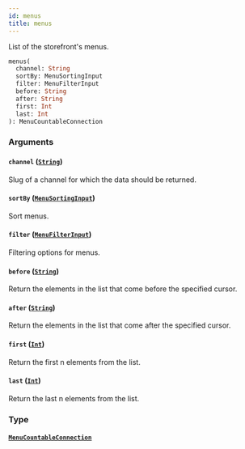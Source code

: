 ```yaml
---
id: menus
title: menus
---
```


List of the storefront's menus.

```graphql
menus(
  channel: String
  sortBy: MenuSortingInput
  filter: MenuFilterInput
  before: String
  after: String
  first: Int
  last: Int
): MenuCountableConnection

```

### Arguments

#### `channel` ([`String`](/docs/developer/api-reference/scalars/string))

Slug of a channel for which the data should be returned.

#### `sortBy` ([`MenuSortingInput`](/docs/developer/api-reference/inputs/menu-sorting-input))

Sort menus.

#### `filter` ([`MenuFilterInput`](/docs/developer/api-reference/inputs/menu-filter-input))

Filtering options for menus.

#### `before` ([`String`](/docs/developer/api-reference/scalars/string))

Return the elements in the list that come before the specified cursor.

#### `after` ([`String`](/docs/developer/api-reference/scalars/string))

Return the elements in the list that come after the specified cursor.

#### `first` ([`Int`](/docs/developer/api-reference/scalars/int))

Return the first n elements from the list.

#### `last` ([`Int`](/docs/developer/api-reference/scalars/int))

Return the last n elements from the list.

### Type

#### [`MenuCountableConnection`](/docs/developer/api-reference/objects/menu-countable-connection)
